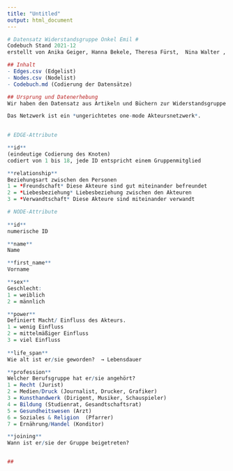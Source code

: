 ```yaml
---
title: "Untitled"
output: html_document
---
```


```r

# Datensatz Widerstandsgruppe Onkel Emil #
Codebuch Stand 2021-12
erstellt von Anika Geiger, Hanna Bekele, Theresa Fürst,  Nina Walter , Berenice Fengler (bf032@hdm-stuttgart.de)

## Inhalt
- Edges.csv (Edgelist)
- Nodes.csv (Nodelist)
- Codebuch.md (Codierung der Datensätze)

## Ursprung und Datenerhebung
Wir haben den Datensatz aus Artikeln und Büchern zur Widerstandsgruppe Onkel Emil erhoben. 

Das Netzwerk ist ein *ungerichtetes one-mode Akteursnetzwerk*.
  

# EDGE-Attribute

**id**  
(eindeutige Codierung des Knoten)   
codiert von 1 bis 18, jede ID entspricht einem Gruppenmitglied

**relationship**
Beziehungsart zwischen den Personen  
1 = *Freundschaft* Diese Akteure sind gut miteinander befreundet
2 = *Liebesbeziehung* Liebesbeziehung zwischen den Akteuren  
3 = *Verwandtschaft* Diese Akteure sind miteinander verwandt

# NODE-Attribute  
  
**id**  
numerische ID

**name**
Name

**first_name**
Vorname

**sex**    
Geschlecht:  
1 = weiblich  
2 = männlich  

**power**
Definiert Macht/ Einfluss des Akteurs.
1 = wenig Einfluss
2 = mittelmäßiger Einfluss
3 = viel Einfluss
  
**life_span**    
Wie alt ist er/sie geworden?  → Lebensdauer

**profession** 
Welcher Berufsgruppe hat er/sie angehört?
1 = Recht (Jurist)
2 = Medien/Druck (Journalist, Drucker, Grafiker)
3 = Kunsthandwerk (Dirigent, Musiker, Schauspieler)
4 = Bildung (Studienrat, Gesandtschaftsrat)
5 = Gesundheitswesen (Arzt)
6 = Soziales & Religion  (Pfarrer)
7 = Ernährung/Handel (Konditor)

**joining**  
Wann ist er/sie der Gruppe beigetreten? 


##


```


